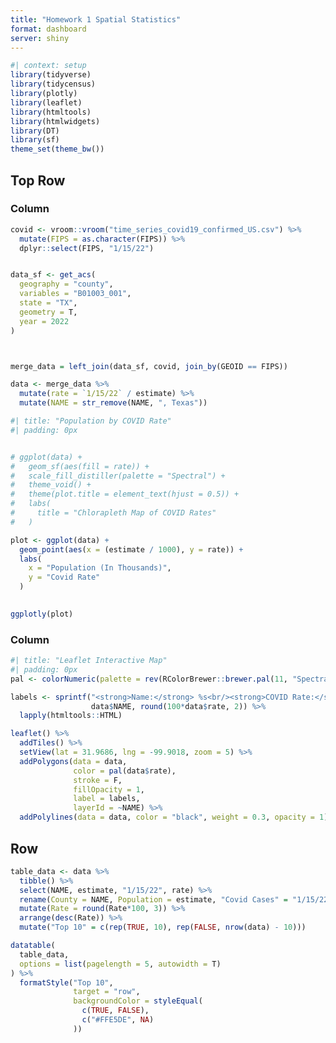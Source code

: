 ```yaml
---
title: "Homework 1 Spatial Statistics"
format: dashboard
server: shiny
---
```


```r
#| context: setup
library(tidyverse)
library(tidycensus)
library(plotly)
library(leaflet)
library(htmltools)
library(htmlwidgets)
library(DT)
library(sf)
theme_set(theme_bw())
```



## Top Row

### Column
```r
covid <- vroom::vroom("time_series_covid19_confirmed_US.csv") %>%
  mutate(FIPS = as.character(FIPS)) %>%
  dplyr::select(FIPS, "1/15/22")


data_sf <- get_acs(
  geography = "county",
  variables = "B01003_001",
  state = "TX",
  geometry = T,
  year = 2022
)



merge_data = left_join(data_sf, covid, join_by(GEOID == FIPS))

data <- merge_data %>%
  mutate(rate = `1/15/22` / estimate) %>%
  mutate(NAME = str_remove(NAME, ", Texas"))
```

```r
#| title: "Population by COVID Rate"
#| padding: 0px


# ggplot(data) +
#   geom_sf(aes(fill = rate)) + 
#   scale_fill_distiller(palette = "Spectral") +
#   theme_void() +
#   theme(plot.title = element_text(hjust = 0.5)) +
#   labs(
#     title = "Chlorapleth Map of COVID Rates"
#   )

plot <- ggplot(data) +
  geom_point(aes(x = (estimate / 1000), y = rate)) +
  labs(
    x = "Population (In Thousands)",
    y = "Covid Rate"
  )
  

ggplotly(plot)
```

### Column

```r
#| title: "Leaflet Interactive Map"
#| padding: 0px
pal <- colorNumeric(palette = rev(RColorBrewer::brewer.pal(11, "Spectral")), domain = data$rate)

labels <- sprintf("<strong>Name:</strong> %s<br/><strong>COVID Rate:</strong> %g%%", 
                  data$NAME, round(100*data$rate, 2)) %>%
  lapply(htmltools::HTML)

leaflet() %>%
  addTiles() %>%
  setView(lat = 31.9686, lng = -99.9018, zoom = 5) %>%
  addPolygons(data = data, 
              color = pal(data$rate), 
              stroke = F, 
              fillOpacity = 1,
              label = labels,
              layerId = ~NAME) %>%
  addPolylines(data = data, color = "black", weight = 0.3, opacity = 1)
```

## Row

```r
table_data <- data %>%
  tibble() %>%
  select(NAME, estimate, "1/15/22", rate) %>%
  rename(County = NAME, Population = estimate, "Covid Cases" = "1/15/22", Rate = rate) %>%
  mutate(Rate = round(Rate*100, 3)) %>%
  arrange(desc(Rate)) %>%
  mutate("Top 10" = c(rep(TRUE, 10), rep(FALSE, nrow(data) - 10)))

datatable(
  table_data,
  options = list(pagelength = 5, autowidth = T)
) %>%
  formatStyle("Top 10",
              target = "row",
              backgroundColor = styleEqual(
                c(TRUE, FALSE),
                c("#FFE5DE", NA)
              ))
```

